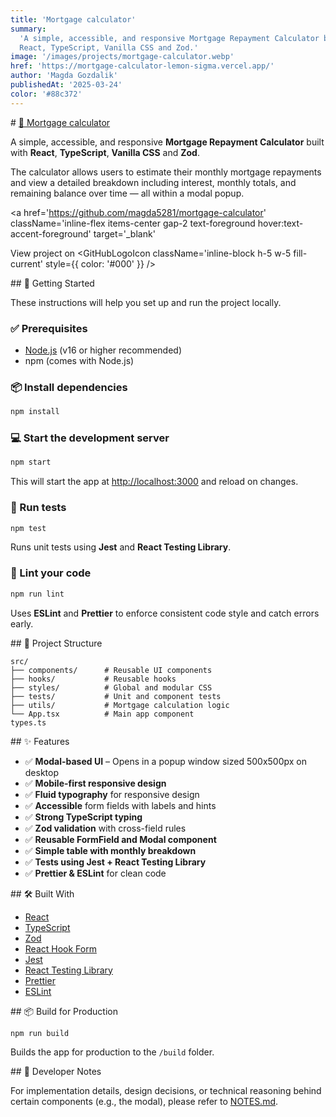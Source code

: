 ```yaml
---
title: 'Mortgage calculator'
summary:
  'A simple, accessible, and responsive Mortgage Repayment Calculator built with
  React, TypeScript, Vanilla CSS and Zod.'
image: '/images/projects/mortgage-calculator.webp'
href: 'https://mortgage-calculator-lemon-sigma.vercel.app/'
author: 'Magda Gozdalik'
publishedAt: '2025-03-24'
color: '#88c372'
---
```


<Section className="card-shadow secondary-bg">
# <a   href='https://mortgage-calculator-lemon-sigma.vercel.app/' className='mt-10 text-2xl text-foreground hover:text-accent-foreground sm:text-3xl lg:text-4xl' target='_blank'> 🔗  Mortgage calculator </a>

A simple, accessible, and responsive **Mortgage Repayment Calculator** built
with **React**, **TypeScript**, **Vanilla CSS** and **Zod**.

The calculator allows users to estimate their monthly mortgage repayments and
view a detailed breakdown including interest, monthly totals, and remaining
balance over time — all within a modal popup.

<a
  href='https://github.com/magda5281/mortgage-calculator'
  className='inline-flex items-center gap-2 text-foreground hover:text-accent-foreground'
  target='_blank'
>
  <span>View project on </span>
  <GitHubLogoIcon
    className='inline-block h-5 w-5 fill-current'
    style={{ color: '#000' }}
  />
</a>
</Section>

<Section className="card-shadow secondary-bg">
## 🚀 Getting Started

These instructions will help you set up and run the project locally.

### ✅ Prerequisites

- [Node.js](https://nodejs.org/) (v16 or higher recommended)
- npm (comes with Node.js)

### 📦 Install dependencies

```bash
npm install
```

### 💻 Start the development server

```bash
npm start
```

This will start the app at [http://localhost:3000](http://localhost:3000) and
reload on changes.

### 🧪 Run tests

```bash
npm test
```

Runs unit tests using **Jest** and **React Testing Library**.

### 🧹 Lint your code

```bash
npm run lint
```

Uses **ESLint** and **Prettier** to enforce consistent code style and catch
errors early.

</Section>

<Section className="card-shadow secondary-bg">
## 📁 Project Structure

```
src/
├── components/      # Reusable UI components
├── hooks/           # Reusable hooks
├── styles/          # Global and modular CSS
├── tests/           # Unit and component tests
├── utils/           # Mortgage calculation logic
└── App.tsx          # Main app component
types.ts
```

</Section>

<Section className="card-shadow secondary-bg">
## ✨ Features

- ✅ **Modal-based UI** – Opens in a popup window sized 500x500px on desktop
- ✅ **Mobile-first responsive design**
- ✅ **Fluid typography** for responsive design
- ✅ **Accessible** form fields with labels and hints
- ✅ **Strong TypeScript typing**
- ✅ **Zod validation** with cross-field rules
- ✅ **Reusable FormField and Modal component**
- ✅ **Simple table with monthly breakdown**
- ✅ **Tests using Jest + React Testing Library**
- ✅ **Prettier & ESLint** for clean code

</Section>

<Section className="card-shadow secondary-bg">
## 🛠 Built With

- [React](https://reactjs.org/)
- [TypeScript](https://www.typescriptlang.org/)
- [Zod](https://zod.dev/)
- [React Hook Form](https://react-hook-form.com/)
- [Jest](https://jestjs.io/)
- [React Testing Library](https://testing-library.com/)
- [Prettier](https://prettier.io/)
- [ESLint](https://eslint.org/)

</Section>

<Section className="card-shadow secondary-bg">
## 📦 Build for Production

```bash
npm run build
```

Builds the app for production to the `/build` folder.

</Section>

<Section className="card-shadow secondary-bg">
## 📝 Developer Notes

For implementation details, design decisions, or technical reasoning behind
certain components (e.g., the modal), please refer to [NOTES.md](./NOTES.md).

</Section>
